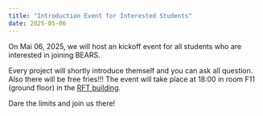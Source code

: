 ---
title: "Introduction Event for Interested Students"
date: 2025-05-06
---

On Mai 06, 2025, we will host an kickoff event for all students who are interested in joining BEARS. 

Every project will shortly introduce themself and you can ask all question. Also there will be free fries!!!
The event will take place at 18:00 in room F11 (ground floor) in the [RFT building](https://maps.app.goo.gl/sixUKMx4wxruqQFr8).

Dare the limits and join us there!
